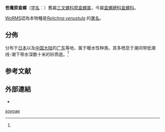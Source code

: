 {{Speciesbox
 | genus = Eocylichna
| species = soyoae
 | authority = (Habe, 1954)<ref name='id10594'/>
 | synonyms_ref = 
 | synonyms =
* ''Eocylichna sayoae'' (Habe, 1954)<ref name='id10594'/>（拼寫錯誤）
}}

'''苍鹰原盒螺'''（[[学名|学名]]：{{lang|la|''Eocylichna soyoae''}}）舊屬[[三叉螺科|三叉螺科]][[原盒螺属|原盒螺属]]{{r|id10594}}，今屬[[盒螺總科|盒螺總科]][[盒螺科|盒螺科]]{{r|WoRMS_754625}}。

[[WoRMS|WoRMS]]認為本物種是''[[Relichna_venustula|Relichna venustula]]'' {{small|(A. Adams, 1862)}}的[[異名|異名]]{{r|WoRMS_754625}}。

==分佈==
分布于[[日本|日本]]{{r|id10594|Habe 1954}}以及[[中国大陆|中国大陆]]的[[广东|广东]]{{r|id10594}}等地，属于暖水性种类。其多栖息于潮间带低潮线-潮下带水深数十米的砂质底。<ref name='id10594'/>

== 参考文献 ==
{{reflist |refs=
<ref name='id10594'>{{cite web| url =http://www.bioinfo.cn/db05/BjdwSpecies.php?action=view&id=10594| title =苍鹰原盒螺| work =《中国动物物种编目数据库》| publisher =中国科学院微生物研究所| author =中国科学院动物研究所| accessdate =2009-04-28| deadurl =yes| archiveurl =https://web.archive.org/web/20160305001145/http://www.bioinfo.cn/db05/BjdwSpecies.php?action=view&id=10594| archivedate =2016-03-05}}</ref>
<ref name="WoRMS_754625">{{WoRMS |id=754625
 |title=''Eocylichna soyoae'' Habe, 1954 
 |last=Sartori |first=André F.
 |date=2014-02-28 |accessdate=2017-11-24 }}</ref>
<ref name="Habe 1954">{{cite journal
 |last=Habe |first=T. |authorlink=波部
 |year=1954
 |title=Report on the Mollusca chiefly collected by the S. S. Soyo-Maru of the Imperial Fisheries Experimental Station on the continental shelf bordering Japan during the years 1922-1930. Part 1. Cephalaspidea
 |journal=''[[Publications_of_the_Seto_Marine_Biological_Laboratory|Publications of the Seto Marine Biological Laboratory]]''
 |volume=3 |issue=3 |pages=301-318. 72, pl 38, figs 15,16 }}</ref>
}}

==外部連結==
* {{Wikispecies-inline|Eocylichna sayoae}}
{{Taxonbar|from=Q15230563}}

[[Category:盒螺属|soyoae]]


{{软体动物小作品}}